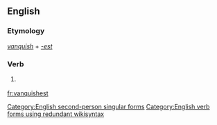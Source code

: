 ==English==

===Etymology===
''[[vanquish]]'' + ''[[-est]]''

===Verb===
{{en-verb form}}

# {{context|archaic|lang=en}} {{form of|Second-person singular simple present form|vanquish|lang=en}}

[[Category:English second-person singular forms]]
[[Category:English verb forms using redundant wikisyntax]]

[[fr:vanquishest]]